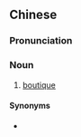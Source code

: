 {{also|时装店}}
==Chinese==
{{zh-forms|s=时装店|type=21}}

===Pronunciation===
{{zh-pron
|m=shízhuāngdiàn
|c=si4 zong1 dim3
|cat=n
}}

===Noun===
{{zh-noun}}

# [[boutique]]

====Synonyms====
* {{zh-l|精品店}}